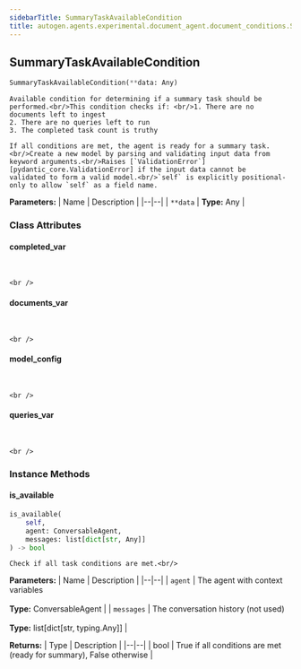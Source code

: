 ```yaml
---
sidebarTitle: SummaryTaskAvailableCondition
title: autogen.agents.experimental.document_agent.document_conditions.SummaryTaskAvailableCondition
---
```

<h2 id="autogen.agents.experimental.document_agent.document_conditions.SummaryTaskAvailableCondition" class="doc doc-heading">
    <code class="doc-symbol doc-symbol-heading doc-symbol-class"></code>
    <span class="doc doc-object-name doc-class-name">SummaryTaskAvailableCondition</span>
</h2>

```python
SummaryTaskAvailableCondition(**data: Any)
```

    Available condition for determining if a summary task should be performed.<br/>This condition checks if: <br/>1. There are no documents left to ingest
    2. There are no queries left to run
    3. The completed task count is truthy
    
    If all conditions are met, the agent is ready for a summary task.<br/>Create a new model by parsing and validating input data from keyword arguments.<br/>Raises [`ValidationError`][pydantic_core.ValidationError] if the input data cannot be
    validated to form a valid model.<br/>`self` is explicitly positional-only to allow `self` as a field name.

<b>Parameters:</b>
| Name | Description |
|--|--|
| `**data` | **Type:** Any |

### Class Attributes

<code class="doc-symbol doc-symbol-heading doc-symbol-attribute"></code>
#### completed_var
<br />

    <br />

<code class="doc-symbol doc-symbol-heading doc-symbol-attribute"></code>
#### documents_var
<br />

    <br />

<code class="doc-symbol doc-symbol-heading doc-symbol-attribute"></code>
#### model_config
<br />

    <br />

<code class="doc-symbol doc-symbol-heading doc-symbol-attribute"></code>
#### queries_var
<br />

    <br />

### Instance Methods

<code class="doc-symbol doc-symbol-heading doc-symbol-method"></code>
#### is_available

```python
is_available(
    self,
    agent: ConversableAgent,
    messages: list[dict[str, Any]]
) -> bool
```

    Check if all task conditions are met.<br/>

<b>Parameters:</b>
| Name | Description |
|--|--|
| `agent` | The agent with context variables<br/><br/>**Type:** ConversableAgent |
| `messages` | The conversation history (not used)<br/><br/>**Type:** list[dict[str, typing.Any]] |

<b>Returns:</b>
| Type | Description |
|--|--|
| bool | True if all conditions are met (ready for summary), False otherwise |

<br />